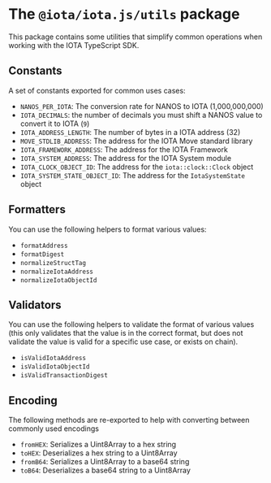 # The `@iota/iota.js/utils` package

This package contains some utilities that simplify common operations when working with the IOTA
TypeScript SDK.

## Constants

A set of constants exported for common uses cases:

-   `NANOS_PER_IOTA`: The conversion rate for NANOS to IOTA (1,000,000,000)
-   `IOTA_DECIMALS`: the number of decimals you must shift a NANOS value to convert it to IOTA (`9`)
-   `IOTA_ADDRESS_LENGTH`: The number of bytes in a IOTA address (32)
-   `MOVE_STDLIB_ADDRESS`: The address for the IOTA Move standard library
-   `IOTA_FRAMEWORK_ADDRESS`: The address for the IOTA Framework
-   `IOTA_SYSTEM_ADDRESS`: The address for the IOTA System module
-   `IOTA_CLOCK_OBJECT_ID`: The address for the `iota::clock::Clock` object
-   `IOTA_SYSTEM_STATE_OBJECT_ID`: The address for the `IotaSystemState` object

## Formatters

You can use the following helpers to format various values:

-   `formatAddress`
-   `formatDigest`
-   `normalizeStructTag`
-   `normalizeIotaAddress`
-   `normalizeIotaObjectId`

## Validators

You can use the following helpers to validate the format of various values (this only validates that
the value is in the correct format, but does not validate the value is valid for a specific use
case, or exists on chain).

-   `isValidIotaAddress`
-   `isValidIotaObjectId`
-   `isValidTransactionDigest`

## Encoding

The following methods are re-exported to help with converting between commonly used encodings

-   `fromHEX`: Serializes a Uint8Array to a hex string
-   `toHEX`: Deserializes a hex string to a Uint8Array
-   `fromB64`: Serializes a Uint8Array to a base64 string
-   `toB64`: Deserializes a base64 string to a Uint8Array
